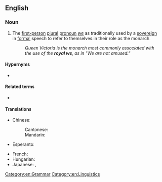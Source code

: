 ==English==

===Noun===
{{en-noun}}

# The [[first-person]] [[plural]] [[pronoun]] ''[[we]]'' as traditionally used by a [[sovereign]] in [[formal]] speech to refer to themselves in their role as the monarch.
#: ''Queen Victoria is the monarch most commonly associated with the use of the '''royal we''', as in "We are not amused."''

====Hypernyms====
* {{sense|plural "we" used by a sovereign}} {{l|en|majestic plural}}

====Related terms====
* {{l|en|editorial we}}

====Translations====
{{trans-top|plural "we" used by a sovereign}}
* Chinese:
*: Cantonese: {{t|yue|朕|tr=zam6}}
*: Mandarin: {{t+|cmn|朕|tr=zhèn}}
* Esperanto: {{t|eo|reĝa ni}}
{{trans-mid}}
* French: {{t+|fr|nous de majesté}}
* Hungarian: {{t|hu|királyi többes}}
* Japanese: {{t+|ja|朕|tr=chin}}, {{t+|ja|われわれ|tr=wareware}}
{{trans-bottom}}

[[Category:en:Grammar]]
[[Category:en:Linguistics]]